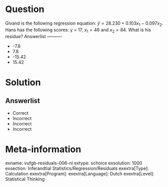 Question
========

Givand is the following regression equation: $\hat{y} = 28.230+0.103x_{1}-0.097x_{2}$. Hans has the following scores: y = 17, $x_{1} = 46$ and $x_{2} = 84$. What is his residue? 
Answerlist
----------

* -7.8
* 7.8
* -15.42
* 15.42

Solution
========

Answerlist
----------
* Correct
* Incorrect
* Incorrect
* Incorrect

Meta-information
================
exname: vufgb-residuals-006-nl
extype: schoice
exsolution: 1000
exsection: Inferandtial Statistics/Regression/Residuals
exextra[Type]: Calculation
exextra[Program]: 
exextra[Language]: Dutch
exextra[Level]: Statistical Thinking
